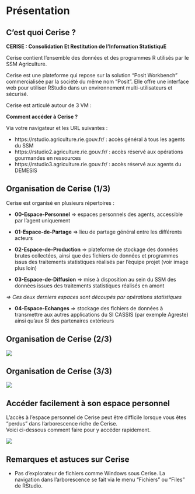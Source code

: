 # Présentation {.backgroundTitre}

## C'est quoi Cerise ?

**CERISE : Consolidation Et Restitution de l’Information StatistiquE**

Cerise contient l'ensemble des données et des programmes R utilisés par le SSM Agriculture.

Cerise est une plateforme qui repose sur la solution "Posit Workbench" commercialisée par la société du même nom "Posit". Elle offre une interface web pour utiliser RStudio dans un environnement multi-utilisateurs et sécurisé.

Cerise est articulé autour de 3 VM :


**Comment accéder à Cerise ?**  

Via votre navigateur et les URL suivantes : 

- https://rstudio.agriculture.rie.gouv.fr/ : accès général à tous les agents du SSM  
- https://rstudio2.agriculture.rie.gouv.fr/ : accès réservé aux opérations gourmandes en ressources  
- https://rstudio3.agriculture.rie.gouv.fr/ : accès réservé aux agents du DEMESIS  

## Organisation de Cerise (1/3)

Cerise est organisé en plusieurs répertoires :

-   [**00-Espace-Personnel**]{.blue} =\> espaces personnels des agents, accessible par l’agent uniquement

-   [**01-Espace-de-Partage**]{.blue} =\> lieu de partage général entre les différents acteurs

-   [**02-Espace-de-Production**]{.blue} =\> plateforme de stockage des données brutes collectées, ainsi que des fichiers de données et programmes issus des traitements statistiques réalisés par l'équipe projet (voir image plus loin)

-   [**03-Espace-de-Diffusion**]{.blue} =\> mise à disposition au sein du SSM des données issues des traitements statistiques réalisés en amont

*=\> Ces deux derniers espaces sont découpés par opérations statistiques*

-   [**04-Espace-Echanges**]{.blue} =\> stockage des fichiers de données à transmettre aux autres applications du SI CASSIS (par exemple Agreste) ainsi qu'aux SI des partenaires extérieurs

## Organisation de Cerise (2/3)

![](img/Arbo_cerise.png){fig-align="center"}

## Organisation de Cerise (3/3)

![](img/espace_de_production.png){fig-align="center"}

## Accéder facilement à son espace personnel

L'accès à l'espace personnel de Cerise peut être difficile lorsque vous êtes "perdus" dans l'arborescence riche de Cerise.  
Voici ci-dessous comment faire pour y accéder rapidement.  


![](img/acces_espace_perso.png){fig-align="center"}

## Remarques et astuces sur Cerise

- Pas d'explorateur de fichiers comme Windows sous Cerise. La navigation dans l'arborescence se fait via le menu "Fichiers" ou "Files" de RStudio.